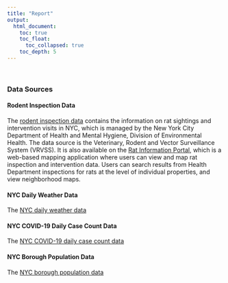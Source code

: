 ```yaml
---
title: "Report"
output: 
  html_document:
    toc: true
    toc_float: 
      toc_collapsed: true
    toc_depth: 5
---
```


&nbsp;

### Data Sources

#### Rodent Inspection Data

The [rodent inspection data](https://data.cityofnewyork.us/Health/Rodent-Inspection/p937-wjvj) contains the information on rat sightings and intervention visits in NYC, which is managed by the New York City Department of Health and Mental Hygiene, Division of Environmental Health. The data source is the Veterinary, Rodent and Vector Surveillance System (VRVSS). It is also available on the [Rat Information Portal](https://www.nyc.gov/site/doh/health/health-topics/rats.page), which is a web-based mapping application where users can view and map rat inspection and intervention data. Users can search results from Health Department inspections for rats at the level of individual properties, and view neighborhood maps. 




#### NYC Daily Weather Data

The [NYC daily weather data](https://www.noaa.gov/) 




#### NYC COVID-19 Daily Case Count Data


The [NYC COVID-19 daily case count data](https://data.cityofnewyork.us/Health/COVID-19-Daily-Counts-of-Cases-Hospitalizations-an/rc75-m7u3)



#### NYC Borough Population Data

The [NYC borough population data](http://www.citypopulation.de/en/usa/newyorkcity/)
